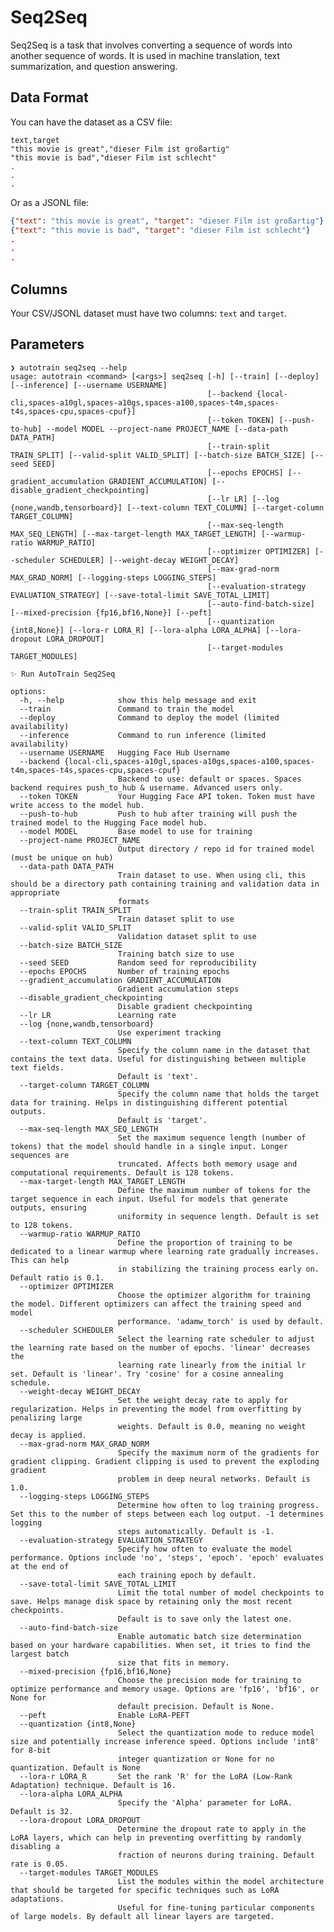 # Seq2Seq

Seq2Seq is a task that involves converting a sequence of words into another sequence of words.
It is used in machine translation, text summarization, and question answering.

## Data Format

You can have the dataset as a CSV file:

```csv
text,target
"this movie is great","dieser Film ist großartig"
"this movie is bad","dieser Film ist schlecht"
.
.
.
```

Or as a JSONL file:

```json
{"text": "this movie is great", "target": "dieser Film ist großartig"}
{"text": "this movie is bad", "target": "dieser Film ist schlecht"}
.
.
.
```


## Columns

Your CSV/JSONL dataset must have two columns: `text` and `target`.

## Parameters

```
❯ autotrain seq2seq --help
usage: autotrain <command> [<args>] seq2seq [-h] [--train] [--deploy] [--inference] [--username USERNAME]
                                            [--backend {local-cli,spaces-a10gl,spaces-a10gs,spaces-a100,spaces-t4m,spaces-t4s,spaces-cpu,spaces-cpuf}]
                                            [--token TOKEN] [--push-to-hub] --model MODEL --project-name PROJECT_NAME [--data-path DATA_PATH]
                                            [--train-split TRAIN_SPLIT] [--valid-split VALID_SPLIT] [--batch-size BATCH_SIZE] [--seed SEED]
                                            [--epochs EPOCHS] [--gradient_accumulation GRADIENT_ACCUMULATION] [--disable_gradient_checkpointing]
                                            [--lr LR] [--log {none,wandb,tensorboard}] [--text-column TEXT_COLUMN] [--target-column TARGET_COLUMN]
                                            [--max-seq-length MAX_SEQ_LENGTH] [--max-target-length MAX_TARGET_LENGTH] [--warmup-ratio WARMUP_RATIO]
                                            [--optimizer OPTIMIZER] [--scheduler SCHEDULER] [--weight-decay WEIGHT_DECAY]
                                            [--max-grad-norm MAX_GRAD_NORM] [--logging-steps LOGGING_STEPS]
                                            [--evaluation-strategy EVALUATION_STRATEGY] [--save-total-limit SAVE_TOTAL_LIMIT]
                                            [--auto-find-batch-size] [--mixed-precision {fp16,bf16,None}] [--peft]
                                            [--quantization {int8,None}] [--lora-r LORA_R] [--lora-alpha LORA_ALPHA] [--lora-dropout LORA_DROPOUT]
                                            [--target-modules TARGET_MODULES]

✨ Run AutoTrain Seq2Seq

options:
  -h, --help            show this help message and exit
  --train               Command to train the model
  --deploy              Command to deploy the model (limited availability)
  --inference           Command to run inference (limited availability)
  --username USERNAME   Hugging Face Hub Username
  --backend {local-cli,spaces-a10gl,spaces-a10gs,spaces-a100,spaces-t4m,spaces-t4s,spaces-cpu,spaces-cpuf}
                        Backend to use: default or spaces. Spaces backend requires push_to_hub & username. Advanced users only.
  --token TOKEN         Your Hugging Face API token. Token must have write access to the model hub.
  --push-to-hub         Push to hub after training will push the trained model to the Hugging Face model hub.
  --model MODEL         Base model to use for training
  --project-name PROJECT_NAME
                        Output directory / repo id for trained model (must be unique on hub)
  --data-path DATA_PATH
                        Train dataset to use. When using cli, this should be a directory path containing training and validation data in appropriate
                        formats
  --train-split TRAIN_SPLIT
                        Train dataset split to use
  --valid-split VALID_SPLIT
                        Validation dataset split to use
  --batch-size BATCH_SIZE
                        Training batch size to use
  --seed SEED           Random seed for reproducibility
  --epochs EPOCHS       Number of training epochs
  --gradient_accumulation GRADIENT_ACCUMULATION
                        Gradient accumulation steps
  --disable_gradient_checkpointing
                        Disable gradient checkpointing
  --lr LR               Learning rate
  --log {none,wandb,tensorboard}
                        Use experiment tracking
  --text-column TEXT_COLUMN
                        Specify the column name in the dataset that contains the text data. Useful for distinguishing between multiple text fields.
                        Default is 'text'.
  --target-column TARGET_COLUMN
                        Specify the column name that holds the target data for training. Helps in distinguishing different potential outputs.
                        Default is 'target'.
  --max-seq-length MAX_SEQ_LENGTH
                        Set the maximum sequence length (number of tokens) that the model should handle in a single input. Longer sequences are
                        truncated. Affects both memory usage and computational requirements. Default is 128 tokens.
  --max-target-length MAX_TARGET_LENGTH
                        Define the maximum number of tokens for the target sequence in each input. Useful for models that generate outputs, ensuring
                        uniformity in sequence length. Default is set to 128 tokens.
  --warmup-ratio WARMUP_RATIO
                        Define the proportion of training to be dedicated to a linear warmup where learning rate gradually increases. This can help
                        in stabilizing the training process early on. Default ratio is 0.1.
  --optimizer OPTIMIZER
                        Choose the optimizer algorithm for training the model. Different optimizers can affect the training speed and model
                        performance. 'adamw_torch' is used by default.
  --scheduler SCHEDULER
                        Select the learning rate scheduler to adjust the learning rate based on the number of epochs. 'linear' decreases the
                        learning rate linearly from the initial lr set. Default is 'linear'. Try 'cosine' for a cosine annealing schedule.
  --weight-decay WEIGHT_DECAY
                        Set the weight decay rate to apply for regularization. Helps in preventing the model from overfitting by penalizing large
                        weights. Default is 0.0, meaning no weight decay is applied.
  --max-grad-norm MAX_GRAD_NORM
                        Specify the maximum norm of the gradients for gradient clipping. Gradient clipping is used to prevent the exploding gradient
                        problem in deep neural networks. Default is 1.0.
  --logging-steps LOGGING_STEPS
                        Determine how often to log training progress. Set this to the number of steps between each log output. -1 determines logging
                        steps automatically. Default is -1.
  --evaluation-strategy EVALUATION_STRATEGY
                        Specify how often to evaluate the model performance. Options include 'no', 'steps', 'epoch'. 'epoch' evaluates at the end of
                        each training epoch by default.
  --save-total-limit SAVE_TOTAL_LIMIT
                        Limit the total number of model checkpoints to save. Helps manage disk space by retaining only the most recent checkpoints.
                        Default is to save only the latest one.
  --auto-find-batch-size
                        Enable automatic batch size determination based on your hardware capabilities. When set, it tries to find the largest batch
                        size that fits in memory.
  --mixed-precision {fp16,bf16,None}
                        Choose the precision mode for training to optimize performance and memory usage. Options are 'fp16', 'bf16', or None for
                        default precision. Default is None.
  --peft                Enable LoRA-PEFT
  --quantization {int8,None}
                        Select the quantization mode to reduce model size and potentially increase inference speed. Options include 'int8' for 8-bit
                        integer quantization or None for no quantization. Default is None
  --lora-r LORA_R       Set the rank 'R' for the LoRA (Low-Rank Adaptation) technique. Default is 16.
  --lora-alpha LORA_ALPHA
                        Specify the 'Alpha' parameter for LoRA. Default is 32.
  --lora-dropout LORA_DROPOUT
                        Determine the dropout rate to apply in the LoRA layers, which can help in preventing overfitting by randomly disabling a
                        fraction of neurons during training. Default rate is 0.05.
  --target-modules TARGET_MODULES
                        List the modules within the model architecture that should be targeted for specific techniques such as LoRA adaptations.
                        Useful for fine-tuning particular components of large models. By default all linear layers are targeted.
```
